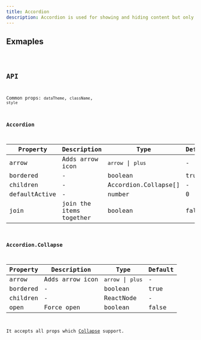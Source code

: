 ```yaml
---
title: Accordion
description: Accordion is used for showing and hiding content but only one item can stay open at a time.
---
```


## Exmaples

<code src="./demo/basic.tsx" />

## API

Common props: `dataTheme`, `className`, `style`

### Accordion

| Property      | Description             | Type                 | Default |
| ------------- | ----------------------- | -------------------- | ------- |
| arrow         | Adds arrow icon         | `arrow` \| `plus`    | -       |
| bordered      | -                       | boolean              | true    |
| children      | -                       | Accordion.Collapse[] | -       |
| defaultActive | -                       | number               | 0       |
| join          | join the items together | boolean              | false   |

### Accordion.Collapse

| Property | Description     | Type              | Default |
| -------- | --------------- | ----------------- | ------- |
| arrow    | Adds arrow icon | `arrow` \| `plus` | -       |
| bordered | -               | boolean           | true    |
| children | -               | ReactNode         | -       |
| open     | Force open      | boolean           | false   |

It accepts all props which [Collapse](/components/collapse/) support.
